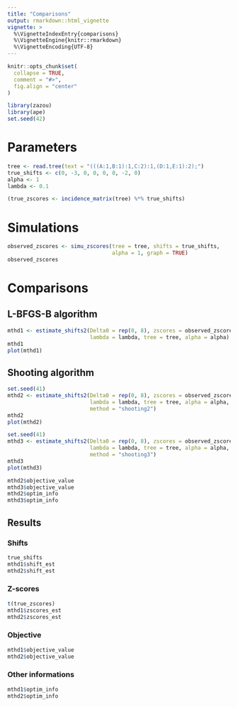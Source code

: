```yaml
---
title: "Comparisons"
output: rmarkdown::html_vignette
vignette: >
  %\VignetteIndexEntry{comparisons}
  %\VignetteEngine{knitr::rmarkdown}
  %\VignetteEncoding{UTF-8}
---
```


```r
knitr::opts_chunk$set(
  collapse = TRUE,
  comment = "#>", 
  fig.align = "center"
)
```

```r
library(zazou)
library(ape)
set.seed(42)
```

# Parameters

```r
tree <- read.tree(text = "(((A:1,B:1):1,C:2):1,(D:1,E:1):2);")
true_shifts <- c(0, -3, 0, 0, 0, 0, -2, 0)
alpha <- 1
lambda <- 0.1
```

```r
(true_zscores <- incidence_matrix(tree) %*% true_shifts)
```


# Simulations

```r
observed_zscores <- simu_zscores(tree = tree, shifts = true_shifts, 
                                 alpha = 1, graph = TRUE)
observed_zscores
```


# Comparisons

## L-BFGS-B algorithm

```r
mthd1 <- estimate_shifts2(Delta0 = rep(0, 8), zscores = observed_zscores, 
                          lambda = lambda, tree = tree, alpha = alpha)
mthd1
plot(mthd1)
```

## Shooting algorithm

```r
set.seed(41)
mthd2 <- estimate_shifts2(Delta0 = rep(0, 8), zscores = observed_zscores, 
                          lambda = lambda, tree = tree, alpha = alpha, 
                          method = "shooting2")
mthd2
plot(mthd2)
```

```r
set.seed(41)
mthd3 <- estimate_shifts2(Delta0 = rep(0, 8), zscores = observed_zscores, 
                          lambda = lambda, tree = tree, alpha = alpha, 
                          method = "shooting3")
mthd3
plot(mthd3)
```

```r
mthd2$objective_value
mthd3$objective_value
mthd2$optim_info
mthd3$optim_info
```


## Results

### Shifts

```r
true_shifts
mthd1$shift_est
mthd2$shift_est
```

### Z-scores

```r
t(true_zscores)
mthd1$zscores_est
mthd2$zscores_est
```

### Objective 

```r
mthd1$objective_value
mthd2$objective_value
```

### Other informations

```r
mthd1$optim_info
mthd2$optim_info
```


